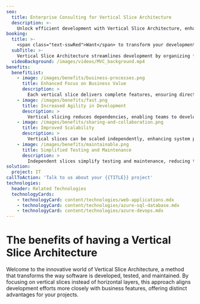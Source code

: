 ```yaml
---
seo:
  title: Enterprise Consulting for Vertical Slice Architecture
  description: >-
    Unlock efficient development with Vertical Slice Architecture, enhancing scalability and simplifying maintenance in your projects.
booking:
  title: >-
    <span class="text-sswRed">Want</span> to transform your development process?
  subTitle: >-
    Vertical Slice Architecture streamlines development by organizing features into manageable, independent slices that simplify testing and maintenance.
  videoBackground: /images/videos/MVC_background.mp4
benefits:
  benefitList:
    - image: /images/benefits/business-processes.png
      title: Enhanced Focus on Business Value
      description: >
        Each vertical slice delivers complete features, ensuring direct alignment with business goals.
    - image: /images/benefits/fast.png
      title: Increased Agility in Development
      description: >
        Vertical slicing reduces dependencies, enabling teams to develop features more quickly and responsively.
    - image: /images/benefits/sharing-and-collaboration.png
      title: Improved Scalability
      description: >
        Vertical slices can be scaled independently, enhancing system performance and resource allocation.
    - image: /images/benefits/maintainable.png
      title: Simplified Testing and Maintenance
      description: >
        Independent slices simplify testing and maintenance, reducing the impact of changes across the system.
solution:
  project: IT
callToAction: 'Talk to us about your {{TITLE}} project'
technologies:
  header: Related Technologies
  technologyCards:
    - technologyCard: content/technologies/web-applications.mdx
    - technologyCard: content/technologies/azure-sql-database.mdx
    - technologyCard: content/technologies/azure-devops.mdx
---
```


# The benefits of having a **Vertical Slice Architecture**

Welcome to the innovative world of Vertical Slice Architecture, a method that transforms the way software is developed, tested, and maintained. By focusing on vertical slices instead of horizontal layers, this approach aligns development efforts more closely with business features, offering distinct advantages for your projects.
